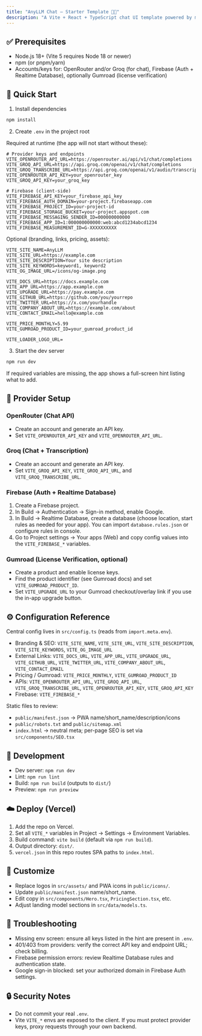 ```yaml
---
title: "AnyLLM Chat – Starter Template 💬🤖"
description: "A Vite + React + TypeScript chat UI template powered by multiple LLM providers. All branding, links, endpoints, and keys are read from environment variables so you can adapt the app without touching the main code."
---
```


## ✅ Prerequisites

- Node.js 18\+ (Vite 5 requires Node 18 or newer)
- npm (or pnpm/yarn)
- Accounts/keys for: OpenRouter and/or Groq (for chat), Firebase (Auth \+ Realtime Database), optionally Gumroad (license verification)

## 🚀 Quick Start

1. Install dependencies

```bash
npm install
```

2. Create `.env` in the project root

Required at runtime (the app will not start without these):

```env
# Provider keys and endpoints
VITE_OPENROUTER_API_URL=https://openrouter.ai/api/v1/chat/completions
VITE_GROQ_API_URL=https://api.groq.com/openai/v1/chat/completions
VITE_GROQ_TRANSCRIBE_URL=https://api.groq.com/openai/v1/audio/transcriptions
VITE_OPENROUTER_API_KEY=your_openrouter_key
VITE_GROQ_API_KEY=your_groq_key

# Firebase (client-side)
VITE_FIREBASE_API_KEY=your_firebase_api_key
VITE_FIREBASE_AUTH_DOMAIN=your-project.firebaseapp.com
VITE_FIREBASE_PROJECT_ID=your-project-id
VITE_FIREBASE_STORAGE_BUCKET=your-project.appspot.com
VITE_FIREBASE_MESSAGING_SENDER_ID=000000000000
VITE_FIREBASE_APP_ID=1:000000000000:web:abcd1234abcd1234
VITE_FIREBASE_MEASUREMENT_ID=G-XXXXXXXXXX
```

Optional (branding, links, pricing, assets):

```env
VITE_SITE_NAME=AnyLLM
VITE_SITE_URL=https://example.com
VITE_SITE_DESCRIPTION=Your site description
VITE_SITE_KEYWORDS=keyword1, keyword2
VITE_OG_IMAGE_URL=/icons/og-image.png

VITE_DOCS_URL=https://docs.example.com
VITE_APP_URL=https://app.example.com
VITE_UPGRADE_URL=https://pay.example.com
VITE_GITHUB_URL=https://github.com/you/yourrepo
VITE_TWITTER_URL=https://x.com/yourhandle
VITE_COMPANY_ABOUT_URL=https://example.com/about
VITE_CONTACT_EMAIL=hello@example.com

VITE_PRICE_MONTHLY=5.99
VITE_GUMROAD_PRODUCT_ID=your_gumroad_product_id

VITE_LOADER_LOGO_URL=
```

3. Start the dev server

```bash
npm run dev
```

If required variables are missing, the app shows a full-screen hint listing what to add.

## 🔌 Provider Setup

### OpenRouter (Chat API)

- Create an account and generate an API key.
- Set `VITE_OPENROUTER_API_KEY` and `VITE_OPENROUTER_API_URL`.

### Groq (Chat \+ Transcription)

- Create an account and generate an API key.
- Set `VITE_GROQ_API_KEY`, `VITE_GROQ_API_URL`, and `VITE_GROQ_TRANSCRIBE_URL`.

### Firebase (Auth \+ Realtime Database)

1. Create a Firebase project.
2. In Build → Authentication → Sign-in method, enable Google.
3. In Build → Realtime Database, create a database (choose location, start rules as needed for your app). You can import `database.rules.json` or configure rules in console.
4. Go to Project settings → Your apps (Web) and copy config values into the `VITE_FIREBASE_*` variables.

### Gumroad (License Verification, optional)

- Create a product and enable license keys.
- Find the product identifier (see Gumroad docs) and set `VITE_GUMROAD_PRODUCT_ID`.
- Set `VITE_UPGRADE_URL` to your Gumroad checkout/overlay link if you use the in-app upgrade button.

## ⚙️ Configuration Reference

Central config lives in `src/config.ts` (reads from `import.meta.env`).

- Branding & SEO: `VITE_SITE_NAME`, `VITE_SITE_URL`, `VITE_SITE_DESCRIPTION`, `VITE_SITE_KEYWORDS`, `VITE_OG_IMAGE_URL`
- External Links: `VITE_DOCS_URL`, `VITE_APP_URL`, `VITE_UPGRADE_URL`, `VITE_GITHUB_URL`, `VITE_TWITTER_URL`, `VITE_COMPANY_ABOUT_URL`, `VITE_CONTACT_EMAIL`
- Pricing / Gumroad: `VITE_PRICE_MONTHLY`, `VITE_GUMROAD_PRODUCT_ID`
- APIs: `VITE_OPENROUTER_API_URL`, `VITE_GROQ_API_URL`, `VITE_GROQ_TRANSCRIBE_URL`, `VITE_OPENROUTER_API_KEY`, `VITE_GROQ_API_KEY`
- Firebase: `VITE_FIREBASE_*`

Static files to review:

- `public/manifest.json` → PWA name/short_name/description/icons
- `public/robots.txt` and `public/sitemap.xml`
- `index.html` → neutral meta; per-page SEO is set via `src/components/SEO.tsx`

## 🧰 Development

- Dev server: `npm run dev`
- Lint: `npm run lint`
- Build: `npm run build` (outputs to `dist/`)
- Preview: `npm run preview`

## ☁️ Deploy (Vercel)

1. Add the repo on Vercel.
2. Set all `VITE_*` variables in Project → Settings → Environment Variables.
3. Build command: `vite build` (default via `npm run build`).
4. Output directory: `dist/`.
5. `vercel.json` in this repo routes SPA paths to `index.html`.

## 🎨 Customize

- Replace logos in `src/assets/` and PWA icons in `public/icons/`.
- Update `public/manifest.json` name/short_name.
- Edit copy in `src/components/Hero.tsx`, `PricingSection.tsx`, etc.
- Adjust landing model sections in `src/data/models.ts`.

## 🧯 Troubleshooting

- Missing env screen: ensure all keys listed in the hint are present in `.env`.
- 401/403 from providers: verify the correct API key and endpoint URL; check billing.
- Firebase permission errors: review Realtime Database rules and authentication state.
- Google sign-in blocked: set your authorized domain in Firebase Auth settings.

## 🔒 Security Notes

- Do not commit your real `.env`.
- Vite `VITE_*` envs are exposed to the client. If you must protect provider keys, proxy requests through your own backend.